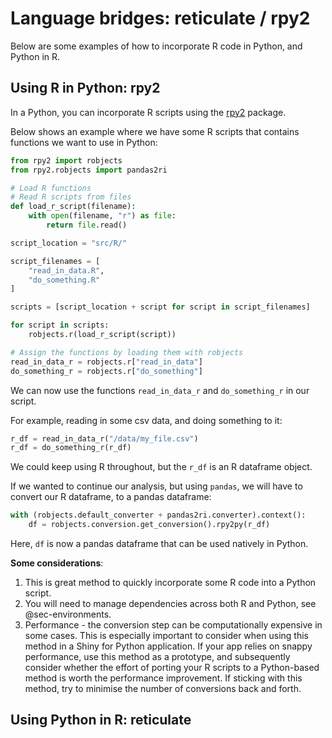 # Language bridges: reticulate / rpy2

Below are some examples of how to incorporate R code in Python, and Python in R.

## Using R in Python: rpy2

In a Python, you can incorporate R scripts using the 
[rpy2](https://rpy2.github.io/) package.

Below shows an example where we have some R scripts that contains functions we
want to use in Python:

```python
from rpy2 import robjects
from rpy2.robjects import pandas2ri

# Load R functions
# Read R scripts from files
def load_r_script(filename):
    with open(filename, "r") as file:
        return file.read()

script_location = "src/R/"

script_filenames = [
    "read_in_data.R",
    "do_something.R"
]

scripts = [script_location + script for script in script_filenames]

for script in scripts:
    robjects.r(load_r_script(script))

# Assign the functions by loading them with robjects
read_in_data_r = robjects.r["read_in_data"]
do_something_r = robjects.r["do_something"]
```

We can now use the functions `read_in_data_r` and `do_something_r` in our script.

For example, reading in some csv data, and doing something to it:

```python
r_df = read_in_data_r("/data/my_file.csv")
r_df = do_something_r(r_df)
```
We could keep using R throughout, but the `r_df` is an R dataframe object.

If we wanted to continue our analysis, but using `pandas`, we will have to
convert our R dataframe, to a pandas dataframe:

```python
with (robjects.default_converter + pandas2ri.converter).context():
    df = robjects.conversion.get_conversion().rpy2py(r_df)
```

Here, `df` is now a pandas dataframe that can be used natively in Python.

**Some considerations**:

1. This is great method to quickly incorporate some R code into a Python script.
1. You will need to manage dependencies across both R and Python,
see @sec-environments.
1. Performance - the conversion step can be computationally expensive in some
cases. This is especially important to consider when using this method in a
Shiny for Python application. If your app relies on snappy performance, use this method as
a prototype, and subsequently consider whether the effort of porting your R
scripts to a Python-based method is worth the performance improvement. If
sticking with this method, try to minimise the number of conversions back and 
forth.

## Using Python in R: reticulate
